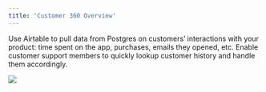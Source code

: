 ```yaml
---
title: 'Customer 360 Overview'
---
```


Use Airtable to pull data from Postgres on customers’ interactions with your product: time spent on the app, purchases, emails they opened, etc. Enable customer support members to quickly lookup customer history and handle them accordingly.

<Example>
  <img class="rounded-md w-full" src="/img/usecase-cs360.png" />
</Example>
